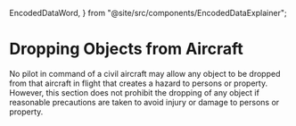   EncodedDataWord,
} from "@site/src/components/EncodedDataExplainer";

# Dropping Objects from Aircraft

No pilot in command of a civil aircraft may allow any object to be dropped from
that aircraft in flight that creates a hazard to persons or property. However,
this section does not prohibit the dropping of any object if reasonable
precautions are taken to avoid injury or damage to persons or property.

<Reg part="91.15" />
